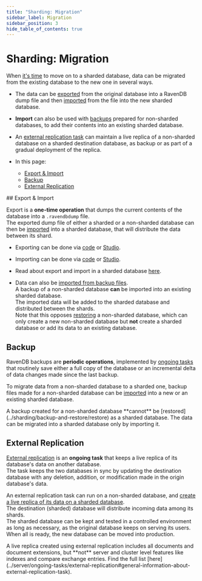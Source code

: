 ```yaml
---
title: "Sharding: Migration"
sidebar_label: Migration
sidebar_position: 3
hide_table_of_contents: true
---
```



# Sharding: Migration
<Admonition type="note" title="Note">

When [it's time](../sharding/overview#when-should-sharding-be-used) 
to move on to a sharded database, data can be migrated from the existing 
database to the new one in several ways.  

* The data can be [exported](../sharding/import-and-export#export) 
  from the original database into a RavenDB dump file and then 
  [imported](../sharding/import-and-export#import) from the file 
  into the new sharded database.  
* **Import** can also be used with [backups](../sharding/backup-and-restore/backup) 
  prepared for non-sharded databases, to add their contents into 
  an existing sharded database.  
* An [external replication task](../sharding/external-replication) 
  can maintain a live replica of a non-sharded database on a sharded 
  destination database, as backup or as part of a gradual deployment 
  of the replica.  

* In this page:  
  * [Export & Import](../sharding/migration#export-&-import)  
  * [Backup](../sharding/migration#backup)  
  * [External Replication](../sharding/migration#external-replication)  

</Admonition>
## Export & Import

Export is a **one-time operation** that dumps the current contents 
of the database into a `.ravendbdump` file.  
The exported dump file of either a sharded or a non-sharded database 
can then be [imported](../sharding/import-and-export#import) into 
a sharded database, that will distribute the data between its shard.  

* Exporting can be done via [code](../client-api/smuggler/what-is-smuggler#export) 
  or [Studio](../studio/database/tasks/export-database).  
* Importing can be done via [code](../client-api/smuggler/what-is-smuggler#import) 
  or [Studio](../studio/database/tasks/import-data/import-data-file).  
* Read about export and import in a sharded database [here](../sharding/import-and-export).  

* Data can also be 
  [imported from backup files](../sharding/import-and-export#importing-data-from-backup-files).  
  A backup of a non-sharded database **can** be imported into an existing sharded database.  
  The imported data will be added to the sharded database and distributed between the shards.  
  <Admonition type="note" title="Note">
  Note that this opposes [restoring](../sharding/backup-and-restore/restore) 
  a non-sharded database, which can only create a new non-sharded database 
  but **not** create a sharded database or add its data to an existing database.  
  </Admonition>
   


## Backup

RavenDB backups are **periodic operations**, implemented by 
[ongoing tasks](../server/ongoing-tasks/backup-overview) 
that routinely save either a full copy of the database or 
an incremental delta of data changes made since the last backup.  

To migrate data from a non-sharded database to a sharded one, 
backup files made for a non-sharded database can be 
[imported](../sharding/import-and-export#importing-data-from-backup-files) 
into a new or an existing sharded database.  

<Admonition type="note" title="Note">
A backup created for a non-sharded database **cannot** be 
[restored](../sharding/backup-and-restore/restore) as a sharded database.  
The data can be migrated into a sharded database only by importing it.  
</Admonition>



## External Replication

[External replication](../server/ongoing-tasks/external-replication) 
is an **ongoing task** that keeps a live replica of its database's data 
on another database.  
The task keeps the two databases in sync by updating the destination 
database with any deletion, addition, or modification made in the 
origin database's data.  

An external replication task can run on a non-sharded database, 
and [create a live replica of its data on a sharded database](../sharding/external-replication#non-sharded-database-to-sharded-database).  
The destination (sharded) database will distribute incoming data 
among its shards.  
The sharded database can be kept and tested in a controlled environment 
as long as necessary, as the original database keeps on serving its users. 
When all is ready, the new database can be moved into production.  

<Admonition type="note" title="Note">
A live replica created using external replication includes all documents 
and document extensions, but **not** server and cluster level features like 
indexes and compare exchange entries. Find the full list [here](../server/ongoing-tasks/external-replication#general-information-about-external-replication-task).  
</Admonition>



